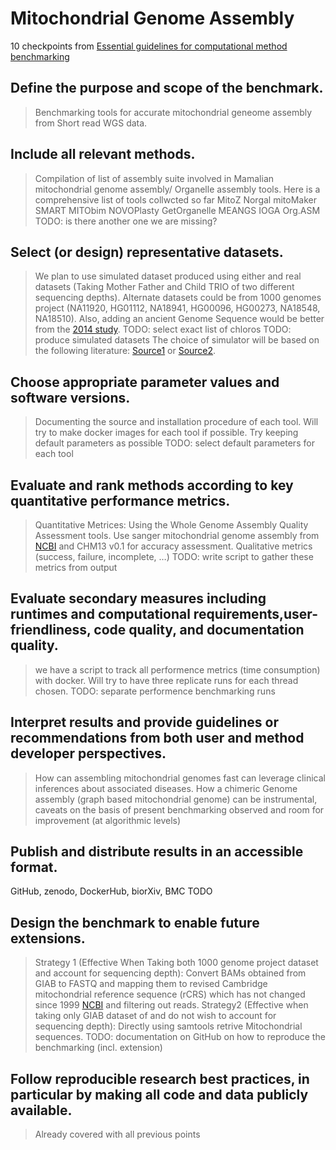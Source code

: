 # Mitochondrial Genome Assembly

10 checkpoints from [Essential guidelines for computational method benchmarking](https://genomebiology.biomedcentral.com/articles/10.1186/s13059-019-1738-8)

## Define the purpose and scope of the benchmark.
> Benchmarking tools for accurate mitochondrial geneome assembly from Short read WGS data.

## Include all relevant methods.
> Compilation of list of assembly suite involved in Mamalian mitochondrial genome assembly/ Organelle assembly tools. Here is a comprehensive list of tools collwcted so far
>MitoZ
Norgal
mitoMaker
SMART
MITObim
NOVOPlasty
GetOrganelle
MEANGS
IOGA
Org.ASM
>TODO: is there another one we are missing?

## Select (or design) representative datasets.
> We plan to use simulated dataset produced using either and real datasets (Taking Mother Father and Child TRIO of two different sequencing depths). Alternate datasets could be from 1000 genomes project (NA11920, HG01112, NA18941, HG00096,
HG00273, NA18548, NA18510). Also, adding an ancient Genome Sequence would be better from the [2014 study](https://www.ncbi.nlm.nih.gov/pmc/articles/PMC4269527/). TODO: select exact list of chloros TODO: produce simulated datasets
>The choice of simulator will be based on the following literature: [Source1](https://www.ncbi.nlm.nih.gov/pmc/articles/PMC5224698/) or [Source2](https://www.nature.com/articles/nrg.2016.57).

## Choose appropriate parameter values and software versions.
>Documenting the source and installation procedure of each tool. Will try to make docker images for each tool if possible. Try keeping default parameters as possible 
>TODO: select default parameters for each tool

## Evaluate and rank methods according to key quantitative performance metrics.
> Quantitative Metrices: Using the Whole Genome Assembly Quality Assessment tools. Use sanger mitochondrial genome assembly from [NCBI](https://www.ncbi.nlm.nih.gov/nuccore/251831106) and CHM13 v0.1 for accuracy assessment.
> Qualitative metrics (success, failure, incomplete, ...) TODO: write script to gather these metrics from output

## Evaluate secondary measures including runtimes and computational requirements,user-friendliness, code quality, and documentation quality.
> we have a script to track all performence metrics (time consumption) with docker. Will try to have three replicate runs for each thread chosen. 
>TODO: separate performence benchmarking runs

## Interpret results and provide guidelines or recommendations from both user and method developer perspectives.
>How can assembling mitochondrial genomes fast can leverage clinical inferences about associated diseases. 
>How a chimeric Genome assembly (graph based mitochondrial genome) can be instrumental, 
>caveats on the basis of present benchmarking observed and room for improvement (at algorithmic levels)

## Publish and distribute results in an accessible format.
GitHub, zenodo, DockerHub, biorXiv, BMC TODO

## Design the benchmark to enable future extensions.
> Strategy 1 (Effective When Taking both 1000 genome project dataset and account for sequencing depth): Convert BAMs obtained from GIAB to FASTQ and mapping them to revised Cambridge mitochondrial reference sequence (rCRS) which has not changed since 1999 [NCBI](https://www.ncbi.nlm.nih.gov/nuccore/251831106) and filtering out reads. 
> Strategy2 (Effective when taking only GIAB dataset of and do not wish to account for sequencing depth): Directly using samtools retrive Mitochondrial sequences. 
TODO: documentation on GitHub on how to reproduce the benchmarking (incl. extension)

## Follow reproducible research best practices, in particular by making all code and data publicly available.
>Already covered with all previous points

